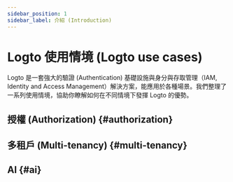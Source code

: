 ```yaml
---
sidebar_position: 1
sidebar_label: 介紹 (Introduction)
---
```



# Logto 使用情境 (Logto use cases)

Logto 是一套強大的驗證 (Authentication) 基礎設施與身分與存取管理（IAM, Identity and Access Management）解決方案，能應用於各種場景。我們整理了一系列使用情境，協助你瞭解如何在不同情境下發揮 Logto 的優勢。

## 授權 (Authorization) \{#authorization}

<AuthorizationCatalog headingLevel={3} />

## 多租戶 (Multi-tenancy) \{#multi-tenancy}

<MultiTenancyCatalog headingLevel={3} />

## AI \{#ai}

<AiCatalog headingLevel={3} />
